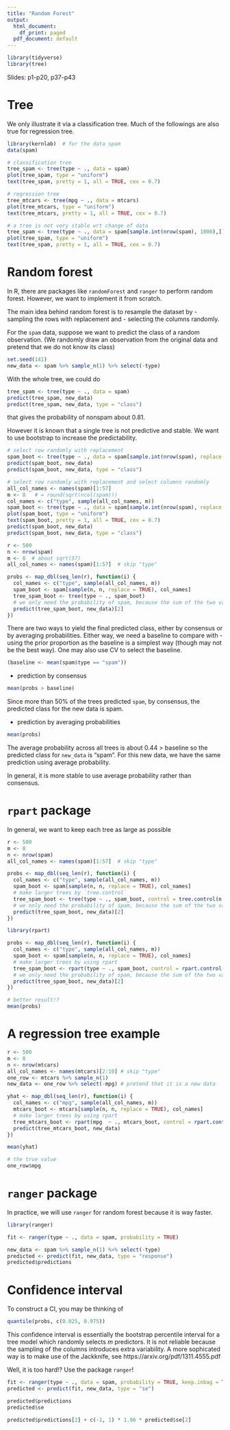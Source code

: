```yaml
---
title: "Random Forest"
output:
  html_document:
    df_print: paged
  pdf_document: default
---
```


```r
library(tidyverse)
library(tree)
```


Slides: p1-p20, p37-p43

# Tree

We only illustrate it via a classification tree. Much of the followings are also true for regression tree.

```r
library(kernlab)  # for the data spam
data(spam)
```


```r
# classification tree
tree_spam <- tree(type ~ ., data = spam)
plot(tree_spam, type = "uniform")
text(tree_spam, pretty = 1, all = TRUE, cex = 0.7)
```

```r
# regression tree
tree_mtcars <- tree(mpg ~ ., data = mtcars)
plot(tree_mtcars, type = "uniform")
text(tree_mtcars, pretty = 1, all = TRUE, cex = 0.7)
```


```r
# a tree is not very stable wrt change of data
tree_spam <- tree(type ~ ., data = spam[sample.int(nrow(spam), 1000),])
plot(tree_spam, type = "uniform")
text(tree_spam, pretty = 1, all = TRUE, cex = 0.7)
```

# Random forest

In R, there are packages like `randomForest` and `ranger` to perform random forest. However, we want to implement it from scratch.

The main idea behind random forest is to resample the dataset by 
- sampling the rows with replacement and 
- selecting the columns randomly.


For the `spam` data, suppose we want to predict the class of a random observation.
(We randomly draw an observation from the original data and pretend that we do not know its class)

```r
set.seed(141)
new_data <- spam %>% sample_n(1) %>% select(-type)
```

With the whole tree, we could do
```r
tree_spam <- tree(type ~ ., data = spam)
predict(tree_spam, new_data)
predict(tree_spam, new_data, type = "class")
```
that gives the probability of nonspam about 0.81.


However it is known that a single tree is not predictive and stable. We want to use bootstrap to increase the predictability.


```r
# select row randomly with replacement
spam_boot <- tree(type ~ ., data = spam[sample.int(nrow(spam), replace = TRUE), ])
predict(spam_boot, new_data)
predict(spam_boot, new_data, type = "class")
```

```r
# select row randomly with replacement and select columns randomly
all_col_names <- names(spam)[1:57] 
m <- 8   # = round(sqrt(ncol(spam)))
col_names <- c("type", sample(all_col_names, m))
spam_boot <- tree(type ~ ., data = spam[sample.int(nrow(spam), replace = TRUE), col_names])
plot(spam_boot, type = "uniform")
text(spam_boot, pretty = 1, all = TRUE, cex = 0.7)
predict(spam_boot, new_data)
predict(spam_boot, new_data, type = "class")
```


```r
r <- 500
n <- nrow(spam)
m <- 8  # about sqrt(57)
all_col_names <- names(spam)[1:57]  # skip "type"

probs <- map_dbl(seq_len(r), function(i) {
  col_names <- c("type", sample(all_col_names, m))
  spam_boot <- spam[sample(n, n, replace = TRUE), col_names]
  tree_spam_boot <- tree(type ~ ., spam_boot)
  # we only need the probability of spam, because the sum of the two values is always 1
  predict(tree_spam_boot, new_data)[2]
})
```


There are two ways to yield the final predicted class, either by consensus or by averaging probabilities. Either way, we need a baseline to compare with -
using the prior proportion as the baseline is a simplest way (though may not be the best way). One may also use CV to select the baseline.

```r
(baseline <- mean(spam$type == "spam"))
```

- prediction by consensus

```r
mean(probs > baseline)
```
Since more than 50% of the trees predicted `spam`, by consensus, the predicted class for the new data is spam.

- prediction by averaging probabilities

```r
mean(probs)
```

The average probability across all trees is about 0.44 > baseline so the predicted class for `new_data` is "spam". For this new data, we have the same prediction using average probability.


In general, it is more stable to use average probability rather than consensus.


# `rpart` package


In general, we want to keep each tree as large as possible

```r
r <- 500
m <- 8
n <- nrow(spam)
all_col_names <- names(spam)[1:57]  # skip "type"

probs <- map_dbl(seq_len(r), function(i) {
  col_names <- c("type", sample(all_col_names, m))
  spam_boot <- spam[sample(n, n, replace = TRUE), col_names]
  # make larger trees by `tree.control`
  tree_spam_boot <- tree(type ~ ., spam_boot, control = tree.control(n, mindev = 0.00001))
  # we only need the probability of spam, because the sum of the two values is always 1
  predict(tree_spam_boot, new_data)[2]
})
```

```r
library(rpart)

probs <- map_dbl(seq_len(r), function(i) {
  col_names <- c("type", sample(all_col_names, m))
  spam_boot <- spam[sample(n, n, replace = TRUE), col_names]
  # make larger trees by using rpart
  tree_spam_boot <- rpart(type ~ ., spam_boot, control = rpart.control(cp = 0))
  # we only need the probability of spam, because the sum of the two values is always 1
  predict(tree_spam_boot, new_data)[2]
})
```

```r
# better result!?
mean(probs)
```

# A regression tree example

```r
r <- 500
m <- 8
n <- nrow(mtcars)
all_col_names <- names(mtcars)[2:10] # skip "type"
one_row <- mtcars %>% sample_n(1)
new_data <- one_row %>% select(-mpg) # pretend that it is a new data

yhat <- map_dbl(seq_len(r), function(i) {
  col_names <- c("mpg", sample(all_col_names, m))
  mtcars_boot <- mtcars[sample(n, n, replace = TRUE), col_names]
  # make larger trees by using rpart
  tree_mtcars_boot <- rpart(mpg  ~ ., mtcars_boot, control = rpart.control(cp = 0))
  predict(tree_mtcars_boot, new_data)
})
```

```r
mean(yhat)
```
```r
# the true value
one_row$mpg
```


# `ranger` package

In practice, we will use `ranger` for random forest because it is way faster.

```r
library(ranger)

fit <- ranger(type ~ ., data = spam, probability = TRUE)
```

```r
new_data <- spam %>% sample_n(1) %>% select(-type)
predicted <- predict(fit, new_data, type = "response")
predicted$predictions
```


# Confidence interval

To construct a CI, you may be thinking of

```r
quantile(probs, c(0.025, 0.975))
```

This confidence interval is essentially the bootstrap percentile interval for a tree model which randomly selects $m$ predictors. It is not reliable because the sampling of the columns introduces extra variability. A more sophicated way is to make use of the Jackknife, see https://arxiv.org/pdf/1311.4555.pdf

Well, it is too hard!? Use the package `ranger`!

```r
fit <- ranger(type ~ ., data = spam, probability = TRUE, keep.inbag = TRUE)
predicted <- predict(fit, new_data, type = "se")
```

```r
predicted$predictions
predicted$se
```

```r
predicted$predictions[2] + c(-1, 1) * 1.96 * predicted$se[2]
```

